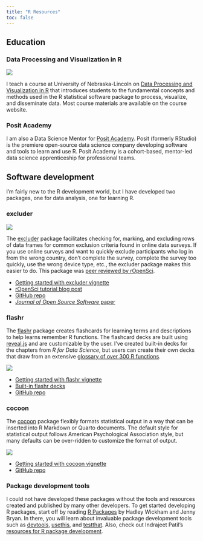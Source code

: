 ```yaml
---
title: "R Resources"
toc: false
---
```


## Education

### Data Processing and Visualization in R

::: {.column-margin}
[![](images/dpavir_hex.png)](http://dpavir.org){target="_blank"}
:::

I teach a course at University of Nebraska-Lincoln on [Data Processing and Visualization in R](http://dpavir.org){target="_blank"} that introduces students to the fundamental concepts and methods used in the R statistical software package to process, visualize, and disseminate data. Most course materials are available on the course website.

### Posit Academy

I am also a Data Science Mentor for [Posit Academy](https://posit.co/academy){target="_blank"}. Posit (formerly RStudio) is the premiere open-source data science company developing software and tools to learn and use R. Posit Academy is a cohort-based, mentor-led data science apprenticeship for professional teams.

## Software development

I'm fairly new to the R development world, but I have developed two packages, one for data analysis, one for learning R.

### excluder

::: {.column-margin}
[![](images/excluder_hex.png)](https://docs.ropensci.org/excluder/){target="_blank"}
:::

The [excluder](https://docs.ropensci.org/excluder/){target="_blank"} package facilitates checking for, marking, and excluding rows of data frames for common exclusion criteria found in online data surveys. If you use online surveys and want to quickly exclude participants who log in from the wrong country, don't complete the survey, complete the survey too quickly, use the wrong device type, etc., the excluder package makes this easier to do. This package was [peer reviewed by rOpenSci](https://github.com/ropensci/software-review/issues/455){target="_blank"}.

* [Getting started with excluder vignette](https://docs.ropensci.org/excluder/articles/excluder.html){target="_blank"}
* [rOpenSci tutorial blog post](https://ropensci.org/blog/2022/08/09/working-with-qualtrics-data-excluding/){target="_blank"}
* [GitHub repo](https://github.com/ropensci/excluder/){target="_blank"}
* [_Journal of Open Source Software_ paper](https://doi.org/10.21105/joss.03893){target="_blank"}


### flashr

The [flashr](https://jeffreyrstevens.github.io/flashr/){target="_blank"} package creates flashcards for learning terms and descriptions to help learns remember R functions. The flashcard decks are built using [reveal.js](https://revealjs.com/){target="_blank"} and are customizable by the user. I've created built-in decks for the chapters from _R for Data Science_, but users can create their own decks that draw from an extensive [glossary of over 300 R functions](https://jeffreyrstevens.github.io/flashr_decks/functions.html){target="_blank"}.

::: {.column-margin}
[![](images/flashr_hex.png)](https://jeffreyrstevens.github.io/flashr/){target="_blank"}
:::

* [Getting started with flashr vignette](https://jeffreyrstevens.github.io/flashr/articles/flashr.html){target="_blank"}
* [Built-in flashr decks](https://jeffreyrstevens.github.io/flashr_decks/){target="_blank"}
* [GitHub repo](https://github.com/JeffreyRStevens/flashr_decks){target="_blank"}


### cocoon

The [cocoon](https://jeffreyrstevens.github.io/cocoon/){target="_blank"} package flexibly formats statistical output in a way that can be inserted into R Markdown or Quarto documents. The default style for statistical output follows American Psychological Association style, but many defaults can be over-ridden to customize the format of output.

::: {.column-margin}
[![](images/cocoon_hex.png)](https://jeffreyrstevens.github.io/cocoon/){target="_blank"}
:::

* [Getting started with cocoon vignette](https://jeffreyrstevens.github.io/cocoon/articles/cocoon.html){target="_blank"}
* [GitHub repo](https://github.com/JeffreyRStevens/cocoon){target="_blank"}



### Package development tools

I could not have developed these packages without the tools and resources created and published by many other developers. To get started developing R packages, start off by reading [R Packages](https://r-pkgs.org){target="_blank"} by Hadley Wickham and Jenny Bryan. In there, you will learn about invaluable package development tools such as [devtools](https://devtools.r-lib.org/){target="_blank"}, [usethis](https://usethis.r-lib.org/){target="_blank"}, and [testthat](https://testthat.r-lib.org/){target="_blank"}. Also, check out Indrajeet Patil's [resources for R package development](https://indrajeetpatil.github.io/awesome-r-pkgtools/){target="_blank"}.
